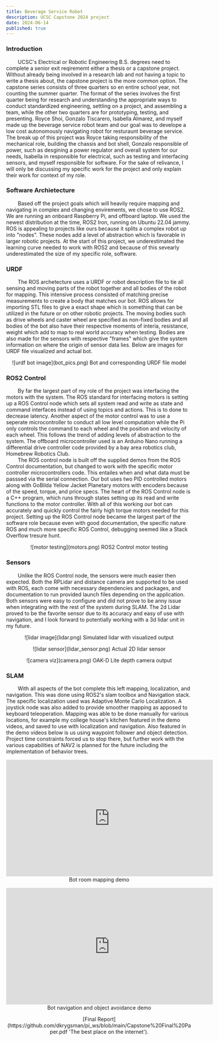 ```yaml
---
title: Beverage Service Robot 
description: UCSC Capstone 2024 project
date: 2024-06-14
published: true
---
```

 
 ### Introduction 

 &nbsp;&nbsp;&nbsp;&nbsp;&nbsp;&nbsp;&nbsp;&nbsp;UCSC's Electrical or Robotic Engineering B.S. degrees need to complete a senior exit reqirememt either a thesis or a capstone project. Without already being involved in a research lab and not having a topic to write a thesis about, the capstone project is the more common option. The capstone series consists of three quarters so en entire school year, not counting the summer quarter. The format of the series involves the first quarter being for research and understanding the appropriate ways to conduct standardized engineering, settling on a project, and assembling a team, while the other two quarters are for prototyping, testing, and presenting. Royce Shoi, Gonzalo Tiscarero, Isabella Almarez, and myself made up the beverage service robot team and our goal was to develope a low cost autonomously navigating robot for resturaunt beverage service. The break up of this project was Royce taking responsibility of the mechanical role, building the chassis and bot shell, Gonzalo responsible of power, such as desgining a power regulator and overall system for our needs, Isabella in responsible for electrical, such as testing and interfacing sensors, and myself responsible for software. For the sake of relivance, I will only be discussing my specific work for the project and only explain their work for context of my role.

 ### Software Archietecture 

 &nbsp;&nbsp;&nbsp;&nbsp;&nbsp;&nbsp;&nbsp;&nbsp;Based off the project goals which will heavily require mapping and navigating in complex and changing envirements, we chose to use ROS2. We are running an onboard Raspberry Pi, and offboard laptop. We used the newest distribution at the time, ROS2 Iron, running on Ubuntu 22.04 jammy. ROS is appealing to projects like ours because it splits a complex robot up into "nodes". These nodes add a level of abstraction which is favorable in larger robotic projects. At the start of this project, we underestimated the learning curve needed to work with ROS2 and because of this sevearly underestimated the size of my specific role, software. 

### URDF 

&nbsp;&nbsp;&nbsp;&nbsp;&nbsp;&nbsp;&nbsp;&nbsp;The ROS archetecture uses a URDF or robot description file to tie all sensing and moving parts of the robot together and all bodies of the robot for mapping. This intensive process consisted of matching precise measurements to create a body that matches our bot. ROS allows for importing STL files to give a exact shape which is something that can be utilized in the future or on other robotic projects. The moving bodies such as drive wheels and caster wheel are specified as non-fixed bodies and all bodies of the bot also have their respective moments of interia, resistance, weight which add to map to real world accuracy when testing. Bodies are also made for the sensors with respective "frames" which give the system information on where the origin of sensor data lies. Below are images for URDF file visualized and actual bot. 

<p align="center">
    ![urdf bot image](bot_pics.png)
    Bot and corresponding URDF file model
</p>



### ROS2 Control

&nbsp;&nbsp;&nbsp;&nbsp;&nbsp;&nbsp;&nbsp;&nbsp;By far the largest part of my role of the project was interfacing the motors with the system. The ROS standard for interfacing motors is setting up a ROS Control node which sets all system read and write as state and command interfaces instead of using topics and actions. This is to done to decrease latency. Another aspect of the motor control was to use a seperate microcontroller to conduct all low level computation while the Pi only controls the command to each wheel and the position and velocity of each wheel. This follows the trend of adding levels of abstraction to the system. The offboard microcontroller used is an Arduino Nano running a differential drive controller code provided by a bay area robotics club, Homebrew Robotics Club.\
&nbsp;&nbsp;&nbsp;&nbsp;&nbsp;&nbsp;&nbsp;&nbsp;The ROS control node is built off the supplied demos from the ROS Control documentation, but changed to work with the specific motor controller microcontrollers code. This entailes when and what data must be passsed via the serial connection. Our bot uses two PID controlled motors along with GoBilda Yellow Jacket Planetary motors with encoders because of the speed, torque, and price specs. The heart of the ROS Control node is a C++ program, which runs through states setting up its read and write functions to the motor controller. With all of this working our bot can accurately and quickly control the fairly high torque motors needed for this project. Setting up the ROS Control node became the largest part of the software role because even with good documentation, the specific nature ROS and much more specific ROS Control, debugging seemed like a Stack Overflow tresure hunt.     

<p align="center">
    ![motor testing](motors.png)
    ROS2 Control motor testing 
</p>


### Sensors

&nbsp;&nbsp;&nbsp;&nbsp;&nbsp;&nbsp;&nbsp;&nbsp;Unlike the ROS Control node, the sensors were much easier then expected. Both the RPLidar and distance camera are supported to be used with ROS, each come with necessary dependencies and packages, and documentation to run provided launch files depending on the application. Both sensors were easy to configure and did not prove to be anny issue when integrating with the rest of the system during SLAM. The 2d Lidar proved to be the favorite sensor due to its accuracy and easy of use with navigation, and I look forward to potentially working with a 3d lidar unit in my future. 

<p align="center">
    ![lidar image](lidar.png)
    Simulated lidar with visualized output 
</p>


<p align="center">
    ![lidar sensor](lidar_sensor.png)
    Actual 2D lidar sensor 
</p>


<p align="center">
    ![camera viz](camera.png)
    OAK-D Lite depth camera output
</p>


### SLAM

&nbsp;&nbsp;&nbsp;&nbsp;&nbsp;&nbsp;&nbsp;&nbsp;With all aspects of the bot complete this left mapping, localization, and navigation. This was done using ROS2's slam toolbox and Navigation stack. The specific localization used was Adaptive Monte Carlo Localization. A joystick node was also added to provide smoother mapping as apposed to keyboard teleoperation. Mapping was able to be done manually for various locations, for example my college house's kitchen featured in the demo videos, and saved to use with localization and navigation. Also featured in the demo videos below is us using waypoint follower and object detection. Project time constraints forced us to stop there, but further work with the various capabilities of NAV2 is planned for the future including the implementation of behavior trees. 

<p align="center">
    <iframe width="560" height="315" src="https://www.youtube.com/embed/lwT7Ji5HInI?si=QkOwBkVjadYjS7vc" title="YouTube video player" frameborder="0" allow="accelerometer; autoplay; clipboard-write; encrypted-media; gyroscope; picture-in-picture; web-share" referrerpolicy="strict-origin-when-cross-origin" allowfullscreen></iframe>
    Bot room mapping demo
</p>


<p align="center">
    <iframe width="560" height="315" src="https://www.youtube.com/embed/u3F0A-JTb20?si=F2U2-iHD55ZZtkCJ" title="YouTube video player" frameborder="0" allow="accelerometer; autoplay; clipboard-write; encrypted-media; gyroscope; picture-in-picture; web-share" referrerpolicy="strict-origin-when-cross-origin" allowfullscreen ></iframe> 
    Bot navigation and object avoidance demo 
</p>

<p align="center">
    [Final Report](https://github.com/dkrygsman/pi_ws/blob/main/Capstone%20Final%20Paper.pdf 'The best place on the internet').
</p>





